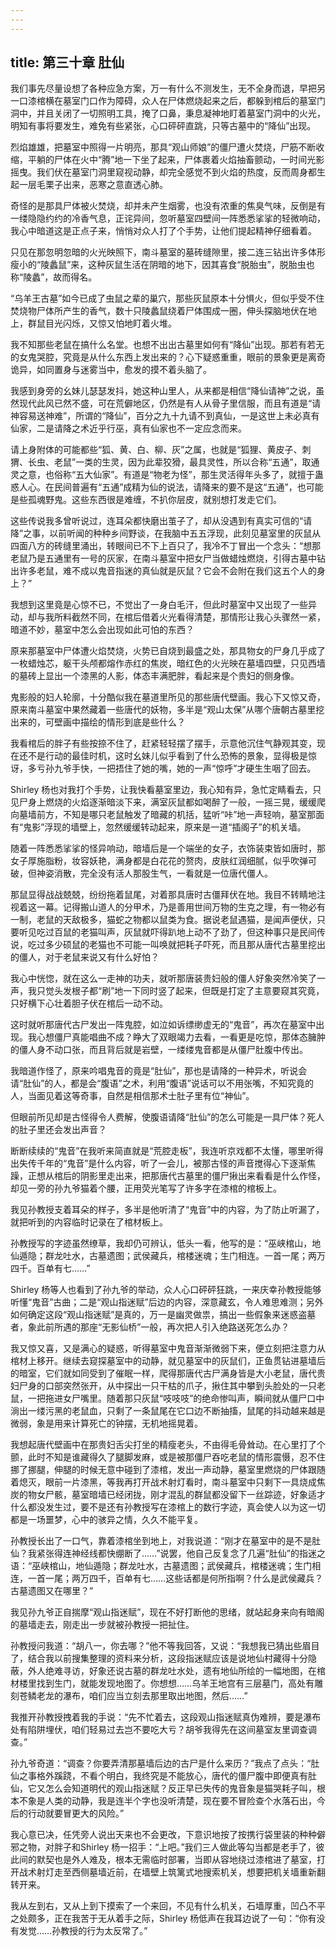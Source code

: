```yaml
---
---
---
```

title: 第三十章 肚仙
---




我们事先尽量设想了各种应急方案，万一有什么不测发生，无不全身而退，早把另一口漆棺横在墓室门口作为障碍，众人在尸体燃烧起来之后，都躲到棺后的墓室门洞中，并且关闭了一切照明工具，掩了口鼻，秉息凝神地盯着墓室门洞中的火光，明知有事将要发生，难免有些紧张，心口砰砰直跳，只等古墓中的“降仙”出现。

烈焰雄雄，把墓室中照得一片明亮，那具“观山师娘”的僵尸遭火焚烧，尸筋不断收缩，平躺的尸体在火中“腾”地一下坐了起来，尸体裹着火焰抽畜颤动，一时间光影摇曳。我们伏在墓室门洞里窥视动静，却完全感觉不到火焰的热度，反而周身都生起一层毛栗子出来，恶寒之意直透心肺。

奇怪的是那具尸体被火焚烧，却并未产生烟雾，也没有浓重的焦臭气味，反倒是有一缕隐隐约约的冷香气息，正诧异间，忽听墓室四壁间一阵悉悉挲挲的轻微响动，我心中暗道这是正点子来，悄悄对众人打了个手势，让他们提起精神仔细看着。

只见在那忽明忽暗的火光映照下，南斗墓室的墓砖缝隙里，接二连三钻出许多体形瘦小的“陵蠡鼠”来，这种灰鼠生活在阴暗的地下，因其喜食“脱胎虫”，脱胎虫也称“陵蠡”，故而得名。

“乌羊王古墓”如今已成了虫鼠之辈的巢穴，那些灰鼠原本十分惧火，但似乎受不住焚烧物尸体所产生的香气，数十只陵蠡鼠绕着尸体围成一圈，伸头探脑地伏在地上，群鼠目光闪烁，又惊又怕地盯着火堆。

我不知那些老鼠在搞什么名堂。也想不出出古墓里如何有“降仙”出现。那若有若无的女鬼哭腔，究竟是从什么东西上发出来的？心下疑惑重重，眼前的景象更是离奇诡异，如同置身与迷雾当中，愈发的摸不着头脑了。

我感到身旁的幺妹儿瑟瑟发抖，她这种山里人，从来都是相信“降仙请神”之说，虽然现代此风已然不盛，可在荒僻地区，仍然是有人从骨子里信服，而且有道是“请神容易送神难”，所谓的“降仙”，百分之九十九请不到真仙，一是这世上未必真有仙家，二是请降之术近乎行巫，真有仙家也不一定应念而来。

请上身附体的可能都些“狐、黄、白、柳、灰”之属，也就是“狐狸、黄皮子、刺猬、长虫、老鼠”一类的生灵，因为此辈狡猾，最具灵性，所以合称“五通”，取通灵之意，也俗称“五大仙家”。有道是“物老为怪”，那生灵活得年头多了，就擅于蛊惑人心。在民间普遍有“五通”成精为仙的说法，请降来的要不是这“五通”，也可能是些孤魂野鬼。这些东西很是难缠，不扒你层皮，就别想打发走它们。

这些传说我多曾听说过，连耳朵都快磨出茧子了，却从没遇到有真实可信的“请降”之事，以前听闻的种种乡间野谈，在我脑中五五浮现，此刻见墓室里的灰鼠从四面八方的砖缝里涌出，转眼间已不下上百只了，我冷不丁冒出一个念头：“想那老鼠乃是五通里有一号的灰家，在南斗墓室中把女尸当做蜡烛燃烧，引得古墓中钻出许多老鼠，难不成以鬼音指迷的真仙就是灰鼠？它会不会附在我们这五个人的身上？”

我想到这里竟是心惊不已，不觉出了一身白毛汗，但此时墓室中又出现了一些异动，却与我所料截然不同，在棺后借着火光看得清楚，那情形让我心头骤然一紧，暗道不妙，墓室中怎么会出现如此可怕的东西？

原来那墓室中尸体遭火焰焚烧，火势已自烧到最盛之处，那具物女的尸身几乎成了一枚蜡烛芯，躯干头颅都熔作赤红的焦炭，暗红色的火光映在墓墙四壁，只见西墙的墓砖上显出一个漆黑的人影，体态丰满肥胖，看起来是个贵妇的侧身像。

鬼影般的妇人轮廓，十分酷似我在墓道里所见的那些唐代壁画。我心下又惊又奇，原来南斗墓室中果然藏着一些唐代的妖物，多半是“观山太保”从哪个唐朝古墓里挖出来的，可壁画中描绘的情形到底是些什么？

我看棺后的胖子有些按捺不住了，赶紧轻轻摆了摆手，示意他沉住气静观其变，现在还不是行动的最佳时机，这时幺妹儿似乎看到了什么恐怖的景象，显得极是惊讶，多亏孙九爷手快，一把捂住了她的嘴，她的一声“惊呼”才硬生生咽了回去。

Shirley 杨也对我打个手势，让我快看墓室里边，我心知有异，急忙定睛看去，只见尸身上燃烧的火焰逐渐暗淡下来，满室灰鼠都如喝醉了一般，一摇三晃，缓缓爬向墓墙前方，不知是哪只老鼠触发了暗藏的机括，猛听“咔”地一声轻响，墓室那面有“鬼影”浮现的墙壁上，忽然缓缓转动起来，原来是一道“插阁子”的机关墙。

随着一阵悉悉挲挲的怪异响动，暗墙后是一个端坐的女子，衣饰装束皆如唐时，那女子厚施脂粉，妆容妖艳，满身都是白花花的赘肉，皮肤红润细腻，似乎吹弹可破，但神姿消散，完全没有活人那股生气，一看就是一位唐代僵人。

那鼠显得战战兢兢，纷纷拖着鼠尾，对着那具唐时古僵拜伏在地。我目不转睛地注视着这一幕。记得搬山道人的分甲术，乃是善用世间万物的生克之理，有一物必有一制，老鼠的天敌极多，猫蛇之物都以鼠类为食。据说老鼠遇猫，是闻声便伏，只要听见吃过百鼠的老猫叫声，灰鼠就吓得趴地上动不了劲了，但这种事只是民间传说，吃过多少硕鼠的老猫也不可能一叫唤就把耗子吓死，而且那从唐代古墓里挖出的僵人，对于老鼠来说又有什么好怕？

我心中恍惚，就在这么一走神的功夫，就听那唐装贵妇般的僵人好象突然冷笑了一声，我只觉头发根子都“刷”地一下同时竖了起来，但既是打定了主意要窥其究竟，只好横下心壮着胆子伏在棺后一动不动。

这时就听那唐代古尸发出一阵鬼腔，如泣如诉缥缈虚无的“鬼音”，再次在墓室中出现。我心想僵尸真能唱曲不成？睁大了双眼竭力去看，一看更是吃惊，那体态臃肿的僵人身不动口张，而且背后就是岩壁，一缕缕鬼音都是从僵尸肚腹中传出。

我暗道作怪了，原来吟唱鬼音的竟是“肚仙”，那也是请降的一种异术，听说会请“肚仙”的人，都是会“腹语”之术，利用“腹语”说话可以不用张嘴，不知究竟的人，当面见着这等奇事，自然是相信那术士肚子里有位“神仙”。

但眼前所见却是古怪得令人费解，使腹语请降“肚仙”的怎么可能是一具尸体？死人的肚子里还会发出声音？

断断续续的“鬼音”在我听来简直就是“荒腔走板”，我连听京戏都不太懂，哪里听得出失传千年的“鬼音”是什么内容，听了一会儿，被那古怪的声音搅得心下逐渐焦躁，正想从棺后的阴影里走出来，把那唐代古墓里的僵尸揪出来看看是什么作怪，却见一旁的孙九爷猫着个腰，正用荧光笔写了许多字在漆棺的棺板上。

我见孙教授支着耳朵的样子，多半是他听清了“鬼音”中的内容，为了防止听漏了，就把听到的内容临时记录在了棺材板上。

孙教授写的字迹虽然缭草，我却仍可辨认，低头一看，他写的是：“巫峡棺山，地仙遁隐；群龙吐水，古墓遗图；武侯藏兵，棺楼迷魂；生门相连。一首一尾；两万四千。百单有七……”

Shirley 杨等人也看到了孙九爷的举动，众人心口砰砰狂跳，一来庆幸孙教授能够听懂“鬼音”古曲；二是“观山指迷赋”后边的内容，深意藏玄，令人难思难测；另外如何确定这段“观山指迷赋”是真的，万一是幽灵做祟，搞出一些假象来迷惑盗墓者，象此前所遇的那座“无影仙桥”一般，再次把人引入绝路送死怎么办？

我又惊又喜，又是满心的疑惑，听得墓室中鬼音渐渐微弱下来，便立刻把注意力从棺材上移开。继续去窥探墓室中的动静，就见墓室中的灰鼠们，正鱼贯钻进墓墙后的暗室，它们就如同受到了催眠一样，爬得那唐代古尸满身皆是大小老鼠，唐代贵妇尸身的口部突然张开，从中探出一只干枯的爪子，揪住其中攀到头脸处的一只老鼠，一把拖进女尸嘴里。随着那只灰鼠“吱吱吱”的绝命惨叫声，瞬间就从僵尸口中淌出一缕污黑的老鼠血，只剩了一条鼠尾在它口边不断抽搐，鼠尾的抖动越来越是微弱，象是用来计算死亡的钟摆，无机地摇晃着。

我想起唐代壁画中在那贵妇舌尖打坐的精瘦老头，不由得毛骨耸动。在心里打了个颤，此时不知是谁藏得久了腿脚发麻，或是被那僵尸吞吃老鼠的情形震慑，忍不住挪了挪腿，伸腿的时候无意中碰到了漆棺，发出一声动静，墓室里燃烧的尸体跟随着熄灭，眼前一片漆黑，等我再打开战术射灯看时，南斗墓室中只剩下一具烧成焦炭的物女尸骸，墓室暗墙已经闭拢，刚才混乱的群鼠都没留下一丝踪迹，好象适才什么都没发生过，要不是还有孙教授写在漆棺上的数行字迹，真会使人以为这一切都是一场噩梦，心中的骇异之情，久久不能平复。

孙教授长出了一口气，靠着漆棺坐到地上，对我说道：“刚才在墓室中的是不是肚仙？我紧张得连神经线都快绷断了……”说罢，他自己反复念了几遍“肚仙”的指迷之语：“巫峡棺山，地仙遁隐；群龙吐水，古墓遗图；武侯藏兵，棺楼迷魂；生门相连，一首一尾；两万四千，百单有七……这些话都是何所指啊？什么是武侯藏兵？古墓遗图又在哪里？”

我见孙九爷正自揣摩“观山指迷赋”，现在不好打断他的思绪，就站起身来向有暗阁的墓墙走去，刚走出一步就被孙教授一把扯住。

孙教授问我道：“胡八一，你去哪？”他不等我回答，又说：“我想我已猜出些眉目了，结合我以前搜集整理的资料来分析，这段指迷赋应该是说地仙村藏得十分隐蔽，外人绝难寻访，好象还说古墓的群龙吐水处，遗有地仙所绘的一幅地图，在棺材楼里找到生门，就能发现地图了。你想想……乌羊王地宫有三层墓门，高处有雕刻苍鳞老龙的瀑布，咱们应当立刻去那里取出地图，然后……”

我推开孙教授拽着我的手说：“先不忙着去，这段观山指迷赋真伪难辨，要是瀑布处有陷阱埋伏，咱们轻易过去岂不要吃大亏？胡爷我得先在这间墓室友里调查调查。”

孙九爷奇道：“调查？你要弄清那墓墙后边的古尸是什么来历？”我点了点头：“肚仙之事格外蹊跷，不看个明白，我终究是不能放心，唐代的僵尸腹中即便真有肚仙，它又怎么会知道明代的观山指迷赋？反正早已失传的鬼音象是猫哭耗子叫，根本不象是人类的动静，我是连半个字也没听清楚，现在要不冒险查个水落石出，今后的行动就要冒更大的风险。”

我心意已决，任凭旁人说出天来也不会更改，下意识地按了按携行袋里装的种种僻邪之物，对胖子和Shirley 杨一招手：“上吧。”我们三人做此等勾当都是老手了，彼此间的默契也是外人难及，根本无需临时部署，当即从容地绕过漆棺进了墓室，打开战术射灯走至西侧墓墙近前，在墙壁上筑篱式地搜索机关，想要把机关墙重新翻转开来。

我从左到右，又从上到下摸索了一个来回，不见有什么机关，石墙厚重，凹凸不平之处颇多，正在我苦于无从着手之际，Shirley 杨低声在我耳边说了一句：“你有没有发觉……孙教授的行为太反常了。”
